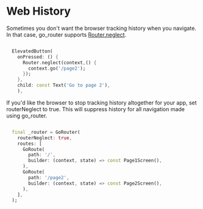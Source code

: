 # Web History

Sometimes you don't want the browser tracking history when you navigate. In that case, go_router supports [Router.neglect](https://api.flutter.dev/flutter/widgets/Router/neglect.html).


```dart

  ElevatedButton(
    onPressed: () {
      Router.neglect(context,() {
        context.go('/page2');
      });
    },
    child: const Text('Go to page 2'),
    ),

```


If you'd like the browser to stop tracking history altogether for your app, set routerNeglect to true.  This
will suppress history for all navigation made using go_router.



```dart

  final _router = GoRouter(
    routerNeglect: true,
    routes: [
      GoRoute(
        path: '/',
        builder: (context, state) => const Page1Screen(),
      ),
      GoRoute(
        path: '/page2',
        builder: (context, state) => const Page2Screen(),
      ),
    ],
  );

```

